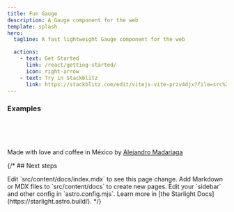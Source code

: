 ```yaml
---
title: Fun Gauge
description: A Gauge component for the web
template: splash
hero:
  tagline: A fast lightweight Gauge component for the web

  actions:
    - text: Get Started
      link: /react/getting-started/
      icon: right-arrow
    - text: Try in Stackblitz
      link: https://stackblitz.com/edit/vitejs-vite-przv4djx?file=src%2FApp.tsx
---
```



### Examples

<HomeGauges />

<br/>
<br/>
<br/>

Made with love and coffee in México by <a href="https://alex-ma.dev">Alejandro Madariaga</a>

{/* ## Next steps

<CardGrid stagger>
	<Card title="Update content" icon="pencil">
		Edit `src/content/docs/index.mdx` to see this page change.
	</Card>
	<Card title="Add new content" icon="add-document">
		Add Markdown or MDX files to `src/content/docs` to create new pages.
	</Card>
	<Card title="Configure your site" icon="setting">
		Edit your `sidebar` and other config in `astro.config.mjs`.
	</Card>
	<Card title="Read the docs" icon="open-book">
		Learn more in [the Starlight Docs](https://starlight.astro.build/).
	</Card>
</CardGrid> */}
